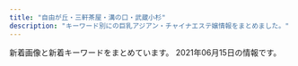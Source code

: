 ```yaml
---
title: "自由が丘・三軒茶屋・溝の口・武蔵小杉"
description: "キーワード別にの巨乳アジアン・チャイナエステ嬢情報をまとめました。"
---
```


新着画像と新着キーワードをまとめています。
2021年06月15日の情報です。

<DmmAffiliateIns />
<KeywordTable
  shops={
    [
    {
        "name": "\u30de\u30c3\u30b5\u30fc\u30b8\u306e\u66d9",
        "station": "\u5927\u5ca1\u5c71\u99c5",
        "url": "http://www.miyuki.es-relax.info/",
        "keywords": {},
        "img_links": [
            "http://www.miyuki.es-relax.info/gals/yuri1.jpg",
            "http://www.miyuki.es-relax.info/images/sp02.jpg",
            "http://www.miyuki.es-relax.info/gals/nana1.jpg",
            "http://www.miyuki.es-relax.info/gals/yuki1.jpg",
            "http://www.miyuki.es-relax.info/images/info3.jpg",
            "http://www.miyuki.es-relax.info/images/kp01.jpg",
            "http://www.miyuki.es-relax.info/images/info1.jpg",
            "http://www.miyuki.es-relax.info/images/sp01.jpg",
            "http://www.miyuki.es-relax.info/images/sp03.jpg",
            "http://www.miyuki.es-relax.info/images/yoyaku.png",
            "http://www.miyuki.es-relax.info/images/info4.jpg",
            "http://www.miyuki.es-relax.info/images/info2.jpg"
        ]
    },
    {
        "keywords": {
            "\u30bb\u30af\u30b7\u30fc": 1
        },
        "station": "\u4e09\u8ed2\u8336\u5c4b\u99c5\u5357\u53e3B",
        "name": "\u767d\u3044\u604b\u4eba",
        "url": "http://www.koibito.mensest.com/",
        "img_links": [
            "http://www.koibito.mensest.com/images/top02-left.png",
            "http://www.koibito.mensest.com/images/top01.png",
            "http://www.koibito.mensest.com/photo_news/upimg/6597760bf1f2b69cb0_0.jpg",
            "http://www.koibito.mensest.com/photo_news/upimg/6597760bf1f2b69cb0_1.jpg",
            "http://www.koibito.mensest.com/images/osusume01.png",
            "http://www.koibito.mensest.com/files/003.jpg",
            "http://www.koibito.mensest.com/images/nav-001.png",
            "http://www.koibito.mensest.com/images/nav-006.png",
            "http://www.koibito.mensest.com/files/002.jpg",
            "http://www.koibito.mensest.com/images/nav-002.png",
            "http://www.koibito.mensest.com/files/006.jpg",
            "http://www.koibito.mensest.com/files/007.jpg",
            "http://www.koibito.mensest.com/photo_news/upimg/3177860b72abf9184e_1.jpg",
            "http://www.koibito.mensest.com/images/top003.png",
            "http://www.koibito.mensest.com/photo_news/upimg/6442460c83a191d205_1.jpg",
            "http://www.koibito.mensest.com/files/001.jpg",
            "http://www.koibito.mensest.com/photo_news/upimg/3177860b72abf9184e_2.jpg",
            "http://www.koibito.mensest.com/photo_news/upimg/3177860b72abf9184e_0.jpg",
            "http://www.koibito.mensest.com/files/008.jpg",
            "http://www.koibito.mensest.com/files/005.jpg",
            "http://www.koibito.mensest.com/images/nav-003.png",
            "http://www.koibito.mensest.com/images/tel.png",
            "http://www.koibito.mensest.com/images/nav-005.png",
            "http://www.koibito.mensest.com/photo_news/upimg/6442460c83a191d205_0.jpg",
            "http://www.koibito.mensest.com/images/nav-004.png"
        ]
    },
    {
        "station": "\u99d2\u6ca2\u5927\u5b66\u99c5\u99d2\u6ca2\u516c\u5712\u53e3",
        "img_links": [
            "http://nanaesute.xyz/images/top_bn2.jpg",
            "http://nanaesute.xyz/images/top.png",
            "http://nanaesute.xyz/images/g1.jpg",
            "http://nanaesute.xyz/images/top_bn1.jpg",
            "http://nanaesute.xyz/images/g3.jpg",
            "http://nanaesute.xyz/images/flash1.jpg",
            "http://nanaesute.xyz/images/side3.png",
            "http://nanaesute.xyz/images/flash.jpg"
        ],
        "url": "http://nanaesute.xyz/",
        "keywords": {
            "C": 7
        },
        "name": "\u306a\u306a"
    },
    {
        "keywords": {
            "E": 2,
            "D": 4,
            "C": 4
        },
        "name": "Clair \uff5e\u30af\u30ec\u30fc\u30eb\uff5e",
        "url": "http://clair.work/",
        "img_links": [
            "http://clair.work/images/icon_new.png",
            "http://clair.work/images/icon_ranking_01.png",
            "http://clair.work/images/sw_home.png",
            "http://clair.work/images/head_interior.jpg",
            "http://clair.work/images/sw_tel.png",
            "http://clair.work/images/trigger.jpg",
            "http://clair.work/images/recruit/point_09.png",
            "http://clair.work/images/recruit/req_03.jpg",
            "http://clair.work/staff/yua1.jpg",
            "http://clair.work/images/recruit/point_05.png",
            "http://clair.work/images/mainvisual_01_s.jpg",
            "http://clair.work/staff/ayaka1.jpg",
            "http://clair.work/images/recruit/nagare_05.png",
            "http://clair.work/images/recruit/point_08.png",
            "http://clair.work/images/recruit/point_06.png",
            "http://clair.work/staff/humi2.jpg",
            "http://clair.work/images/recruit/nagare_03.jpg",
            "http://clair.work/images/recruit/nagare_01.jpg",
            "http://clair.work/images/recruit/nagare_06.png",
            "http://clair.work/images/icon_ranking_02.png",
            "http://clair.work/images/recruit/point_04.png",
            "http://clair.work/images/recruit/point_03.png",
            "http://clair.work/images/head_therapist.jpg",
            "http://clair.work/images/icon_ranking_04.png",
            "http://clair.work/staff/kasumi1.jpg",
            "http://clair.work/images/recruit/message_03.png",
            "http://clair.work/staff/mayu1.jpg",
            "http://clair.work/images/mainvisual_01.jpg",
            "http://clair.work/images/icon_ranking_05.png",
            "http://clair.work/images/icon_ranking_03.png",
            "http://clair.work/images/recruit/nagare_02.jpg",
            "http://clair.work/images/no_image.jpg",
            "http://clair.work/images/recruit/point_07.png",
            "http://clair.work/images/mainvisual_02_s.jpg",
            "http://clair.work/staff/humi1.jpg",
            "http://clair.work/images/recruit/nagare_07.png",
            "http://clair.work/images/mainvisual_02.jpg",
            "http://clair.work/images/recruit/sp_mainvisual.jpg"
        ],
        "station": "\u5b66\u82b8\u5927\u5b66\u99c5\u897f\u53e3"
    },
    {
        "station": "\u7528\u8cc0\u99c5\u6771\u53e3",
        "name": "Sweet",
        "img_links": [
            "http://www.wqiowaz.site/picture/foot01.jpg",
            "http://www.wqiowaz.site/picture/m-head01.jpg",
            "http://www.wqiowaz.site/uploads/200629/1-200629103142X4.jpg",
            "http://www.wqiowaz.site/uploads/200630/1-200630094K4325.jpg",
            "http://www.wqiowaz.site/picture/m-top003.jpg",
            "http://www.wqiowaz.site/uploads/201008/1-20100Q5541T55.jpg",
            "http://www.wqiowaz.site/uploads/201008/1-20100Q55403531.jpg",
            "http://www.wqiowaz.site/uploads/200629/1-200629103104120.jpg",
            "http://www.wqiowaz.site/uploads/200914/1-20091416442NT.jpg",
            "http://www.wqiowaz.site/uploads/200914/1-200914164443K1.jpg",
            "http://www.wqiowaz.site/picture/m-top004.jpg",
            "http://www.wqiowaz.site/uploads/200630/1-200630094H5294.jpg",
            "http://www.wqiowaz.site/uploads/210526/1-210526124221D7.jpg",
            "http://www.wqiowaz.site/uploads/201008/1-20100Q55522V7.jpg",
            "http://www.wqiowaz.site/uploads/201008/1-20100Q5550EL.jpg",
            "http://www.wqiowaz.site/uploads/200629/1-200629103204442.jpg",
            "http://www.wqiowaz.site/picture/call.png",
            "http://www.wqiowaz.site/picture/cam-01.jpg",
            "http://www.wqiowaz.site/uploads/210526/1-210526124249116.jpg"
        ],
        "keywords": {
            "F": 4,
            "86": 1,
            "84": 2,
            "94": 5,
            "D": 4
        },
        "url": "http://www.wqiowaz.site/"
    },
    {
        "station": "\u81ea\u7531\u304c\u4e18\u99c5\u5317\u53e3",
        "name": "\u30d6\u30eb\u30fc\u30d9\u30ea\u30fc",
        "url": "http://b-berry.work/",
        "img_links": [
            "http://b-berry.work/staff/maya.jpg",
            "http://b-berry.work/images/staff_t.jpg",
            "http://b-berry.work/img/yuri1.jpg",
            "http://b-berry.work/images/2.jpg",
            "http://b-berry.work/images/rec2.jpg",
            "http://b-berry.work/images/sys.jpg",
            "http://b-berry.work/images/news.jpg",
            "http://b-berry.work/images/int1.jpg",
            "http://b-berry.work/images/int2.jpg",
            "http://b-berry.work/images/s1.png",
            "http://b-berry.work/images/1.jpg",
            "http://b-berry.work/images/ac1.jpg",
            "http://b-berry.work/images/tg.jpg",
            "http://b-berry.work/images/rec1.jpg",
            "http://b-berry.work/images/3.jpg",
            "http://b-berry.work/img/maya1.jpg",
            "http://b-berry.work/images/interior_t.jpg",
            "http://b-berry.work/images/ac2.jpg",
            "http://b-berry.work/images/head.jpg",
            "http://b-berry.work/img/mona1.jpg",
            "http://b-berry.work/staff/mona.jpg",
            "http://b-berry.work/staff/yuri.jpg"
        ],
        "keywords": {}
    },
    {
        "station": "\u4e09\u8ed2\u8336\u5c4b\u99c5\u5357\u53e3",
        "url": "http://aosora.work/",
        "img_links": [
            "http://aosora.work/img/karen1.jpg",
            "http://aosora.work/img/yu2.jpg",
            "http://aosora.work/images/8.jpg",
            "http://aosora.work/images/staff_t.png",
            "http://aosora.work/staff/hina.jpg",
            "http://aosora.work/images/interior_t.png",
            "http://aosora.work/img/hina1.jpg",
            "http://aosora.work/img/momo2.jpg",
            "http://aosora.work/images/9.jpg",
            "http://aosora.work/images/news.png",
            "http://aosora.work/img/miya1.jpg",
            "http://aosora.work/img/sora1.jpg",
            "http://aosora.work/img/yu1.jpg",
            "http://aosora.work/img/risa1.jpg",
            "http://aosora.work/images/mobile.png",
            "http://aosora.work/images/sys2.jpg",
            "http://aosora.work/img/hina2.jpg",
            "http://aosora.work/images/head.jpg",
            "http://aosora.work/staff/momo.jpg",
            "http://aosora.work/img/momo1.jpg",
            "http://aosora.work/images/int1.png",
            "http://aosora.work/staff/risa.jpg",
            "http://aosora.work/images/5.jpg",
            "http://aosora.work/images/sys3.png",
            "http://aosora.work/images/2.jpg",
            "http://aosora.work/images/6.jpg",
            "http://aosora.work/staff/karen.jpg",
            "http://aosora.work/staff/yu.jpg",
            "http://aosora.work/images/sys1.jpg",
            "http://aosora.work/images/4.jpg",
            "http://aosora.work/images/3.jpg",
            "http://aosora.work/staff/sora.jpg",
            "http://aosora.work/staff/ayumi.jpg",
            "http://aosora.work/images/s2.jpg",
            "http://aosora.work/staff/miya.jpg",
            "http://aosora.work/images/int2.png",
            "http://aosora.work/images/s1.jpg",
            "http://aosora.work/images/7.jpg",
            "http://aosora.work/img/karen2.jpg",
            "http://aosora.work/img/ayumi1.jpg",
            "http://aosora.work/images/s1.png"
        ],
        "keywords": {},
        "name": "\u9752\u7a7a"
    },
    {
        "station": "\u81ea\u7531\u304c\u4e18\u99c5\u5317\u53e3",
        "url": "http://annex-jp.info/",
        "keywords": {},
        "name": "\u305f\u3093\u307d\u307d",
        "img_links": [
            "http://annex-jp.info/images/yoho.jpg",
            "http://annex-jp.info/images/mari.jpg",
            "http://www.annex-jp.info/i/img/mayumi.jpg",
            "http://annex-jp.info/images/kp-info.jpg",
            "http://www.annex-jp.info/i/img/riri.jpg",
            "http://annex-jp.info/images/nana.jpg",
            "http://www.annex-jp.info/i/img/yoho.jpg",
            "http://www.annex-jp.info/i/img/sayuri.jpg",
            "http://annex-jp.info/images/sayuri.jpg",
            "http://www.annex-jp.info/i/img/nana.jpg",
            "http://www.annex-jp.info/i/img/mari.jpg",
            "http://annex-jp.info/images/riri.jpg",
            "http://annex-jp.info/images/info.png",
            "http://annex-jp.info/images/mayumi.jpg"
        ]
    },
    {
        "img_links": [
            "http://esthegt.xyz/ymd/images/button-6.png",
            "http://esthegt.xyz/ymd/images/button-5.png",
            "http://esthegt.xyz/ymd/girl/11.jpg",
            "http://esthegt.xyz/ymd/girl/8.jpg",
            "http://esthegt.xyz/ymd/girl/12.jpg",
            "http://esthegt.xyz/ymd/images/button-2.png",
            "http://esthegt.xyz/ymd/images/tt.png",
            "http://esthegt.xyz/ymd/images/button-3.png",
            "http://esthegt.xyz/ymd/images/button-1.png",
            "http://esthegt.xyz/ymd/girl/9.jpg",
            "http://esthegt.xyz/ymd/girl/10.jpg",
            "http://esthegt.xyz/ymd/images/button-4.png",
            "http://esthegt.xyz/ymd/girl/7.jpg",
            "http://esthegt.xyz/ymd/images/call.png"
        ],
        "station": "\u99d2\u6ca2\u5927\u5b66\u99c5\u99d2\u6ca2\u516c\u5712\u53e3",
        "keywords": {},
        "name": "\u5922\u898b\u5802",
        "url": "http://esthegt.xyz/ymd/"
    },
    {
        "img_links": [
            "http://www.hanamizuki.esturl.com/files/001.jpg",
            "http://www.hanamizuki.esturl.com/img/ttl_info.png",
            "http://www.hanamizuki.esturl.com/img/ttl_news.png",
            "http://www.hanamizuki.esturl.com/img/btn_blog.png",
            "http://www.hanamizuki.esturl.com/img/goback.jpg",
            "http://www.hanamizuki.esturl.com/files/004.jpg",
            "http://www.hanamizuki.esturl.com/files/006.jpg",
            "http://www.hanamizuki.esturl.com/img/pickup.jpg",
            "http://www.hanamizuki.esturl.com/files/002.jpg",
            "http://www.hanamizuki.esturl.com/img/header03.png",
            "http://www.hanamizuki.esturl.com/files/005.jpg",
            "http://www.hanamizuki.esturl.com/img/btn_side_mobile.jpg",
            "http://www.hanamizuki.esturl.com/files/003.jpg"
        ],
        "keywords": {
            "87": 6,
            "C": 20,
            "85": 2,
            "86": 2,
            "\u30bb\u30af\u30b7\u30fc": 31,
            "D": 6,
            "88": 2
        },
        "name": "Sexy Girl",
        "station": "\u4e09\u8ed2\u8336\u5c4b\u99c5\u5317\u53e3B",
        "url": "http://www.hanamizuki.esturl.com/"
    },
    {
        "url": "http://www.bilibiailei.xyz/",
        "name": "NICE\uff5e\u30ca\u30a4\u30b9",
        "img_links": [
            "http://www.bilibiailei.xyz/uploads/210522/1-210522104601529.jpg",
            "http://www.bilibiailei.xyz/uploads/210522/1-210522104K59A.jpg",
            "http://www.bilibiailei.xyz/uploads/210522/1-210522104635540.jpg",
            "http://www.bilibiailei.xyz/style/images/mobile.jpg",
            "http://www.bilibiailei.xyz/uploads/210615/1-210615131930144.jpg",
            "http://www.bilibiailei.xyz/style/images/end.jpg",
            "http://www.bilibiailei.xyz/uploads/210615/1-210615131921P0.jpg",
            "http://www.bilibiailei.xyz/style/images/girl-z2.jpg",
            "http://www.bilibiailei.xyz/html/dianna_jing/images/room5.jpg",
            "http://www.bilibiailei.xyz/style/images/dt.jpg",
            "http://www.bilibiailei.xyz/style/images/girl-z1.jpg",
            "http://www.bilibiailei.xyz/uploads/210522/1-210522104GJ01.jpg",
            "http://www.bilibiailei.xyz/style/images/room2.jpg",
            "http://www.bilibiailei.xyz/style/images/room3.jpg",
            "http://www.bilibiailei.xyz/style/images/room1.jpg",
            "http://www.bilibiailei.xyz/style/images/staff_line.png",
            "http://www.bilibiailei.xyz/uploads/210615/1-2106151319105Y.jpg",
            "http://www.bilibiailei.xyz/style/images/bj3.png",
            "http://www.bilibiailei.xyz/uploads/210522/1-210522104521Z1.jpg",
            "http://www.bilibiailei.xyz/style/images/top.png",
            "http://www.bilibiailei.xyz/style/images/room4.jpg"
        ],
        "station": "\u4e8c\u5b50\u7389\u5ddd\u99c5\u897f\u53e3",
        "keywords": {
            "85": 1,
            "C": 13,
            "86": 5,
            "D": 6
        }
    },
    {
        "img_links": [
            "http://kagayaki.jpn.cm/images/mobile2.jpg",
            "http://kagayaki.jpn.cm/images/top.jpg",
            "http://kagayaki.jpn.cm/images/end1.jpg",
            "http://kagayaki.jpn.cm/images/room4.jpg",
            "http://kagayaki.jpn.cm/photos/sites/35/2016/11/11.jpg",
            "http://kagayaki.jpn.cm/images/mobile.jpg",
            "http://kagayaki.jpn.cm/images/room5.jpg",
            "http://kagayaki.jpn.cm/images/room2.jpg",
            "http://kagayaki.jpn.cm/images/girl-z2.jpg",
            "http://kagayaki.jpn.cm/photos/sites/35/2016/08/staff3.jpg",
            "http://kagayaki.jpn.cm/photos/sites/35/2016/09/637893871729784570.jpg",
            "http://kagayaki.jpn.cm/images/staff0.jpg",
            "http://kagayaki.jpn.cm/images/room6.jpg",
            "http://kagayaki.jpn.cm/images/bj3.png",
            "http://kagayaki.jpn.cm/photos/sites/35/2016/11/1.jpg",
            "http://kagayaki.jpn.cm/images/girl-z1.jpg",
            "http://kagayaki.jpn.cm/images/room1.jpg",
            "http://kagayaki.jpn.cm/photos/sites/35/2016/08/staff32.jpg",
            "http://kagayaki.jpn.cm/photos/sites/35/2016/11/12.jpg",
            "http://kagayaki.jpn.cm/photos/sites/35/2020/10/2020100418535814.jpg",
            "http://kagayaki.jpn.cm/images/staff_line.png",
            "http://kagayaki.jpn.cm/images/room3.jpg",
            "http://kagayaki.jpn.cm/photos/sites/35/2019/09/2019092518230998.jpg",
            "http://kagayaki.jpn.cm/photos/sites/35/2017/11/2017110107513579.jpg"
        ],
        "station": "\u4e09\u8ed2\u8336\u5c4b\u99c5\u5317\u53e3",
        "name": "\u661f\u306e\u8f1d\u304d",
        "keywords": {
            "86": 5,
            "E": 1,
            "D": 6,
            "87": 2,
            "C": 17,
            "84": 1
        },
        "url": "http://kagayaki.jpn.cm/"
    },
    {
        "url": "http://www.esthe.esraku.com/",
        "img_links": [
            "http://www.esthe.esraku.com/images/slider-img001.jpg",
            "http://www.esthe.esraku.com/files/003.jpg",
            "http://www.esthe.esraku.com/images/slider-img002.jpg",
            "http://www.esthe.esraku.com/files/001.jpg",
            "http://www.esthe.esraku.com/images/s_message.png",
            "http://www.esthe.esraku.com/images/s_pickup.png",
            "http://www.esthe.esraku.com/images/m1.jpg",
            "http://www.esthe.esraku.com/images/m3.jpg",
            "http://www.esthe.esraku.com/images/m6.jpg",
            "http://www.esthe.esraku.com/images/m4.jpg",
            "http://www.esthe.esraku.com/files/002.jpg",
            "http://www.esthe.esraku.com/images/s_top_therapist.png",
            "http://www.esthe.esraku.com/files/004.jpg",
            "http://www.esthe.esraku.com/files/005.jpg",
            "http://www.esthe.esraku.com/files/006.jpg",
            "http://www.esthe.esraku.com/images/m2.jpg",
            "http://www.esthe.esraku.com/images/s_news.png"
        ],
        "keywords": {
            "87": 16,
            "E": 8,
            "86": 8,
            "91": 8,
            "85": 8,
            "88": 8,
            "D": 40
        },
        "name": "\u53f0\u6e7e\u30a8\u30b9\u30c6",
        "station": "\u4e09\u8ed2\u8336\u5c4b\u99c5\u5357\u53e3"
    },
    {
        "keywords": {},
        "station": "\u81ea\u7531\u304c\u4e18\u99c5\u5317\u53e3",
        "url": "http://www.es-flower.link/",
        "img_links": [
            "http://www.es-flower.link/img/huyumi1.jpg",
            "http://www.es-flower.link/sp/images/footer.jpg",
            "http://www.es-flower.link/sp/images/sys1.jpg",
            "http://www.es-flower.link/images/head.jpg",
            "http://www.es-flower.link/images/info.jpg",
            "http://www.es-flower.link/sp/images/2.jpg",
            "http://www.es-flower.link/sp/images/sys3.jpg",
            "http://www.es-flower.link/images/3.jpg",
            "http://www.es-flower.link/sp/images/rec1.jpg",
            "http://www.es-flower.link/sp/images/int2.jpg",
            "http://www.es-flower.link/sp/images/ac1.jpg",
            "http://www.es-flower.link/sp/images/pc.jpg",
            "http://www.es-flower.link/sp/images/sisu.jpg",
            "http://www.es-flower.link/images/mobile.jpg",
            "http://www.es-flower.link/sp/img/arisa1.jpg",
            "http://www.es-flower.link/images/sys.png",
            "http://www.es-flower.link/img/nene1.jpg",
            "http://www.es-flower.link/sp/images/4.jpg",
            "http://www.es-flower.link/sp/img/miki1.jpg",
            "http://www.es-flower.link/sp/img/yume1.jpg",
            "http://www.es-flower.link/images/8.jpg",
            "http://www.es-flower.link/sp/images/news.jpg",
            "http://www.es-flower.link/images/6.jpg",
            "http://www.es-flower.link/images/5.jpg",
            "http://www.es-flower.link/images/int1.png",
            "http://www.es-flower.link/sp/img/nene1.jpg",
            "http://www.es-flower.link/sp/images/sisu_t.jpg",
            "http://www.es-flower.link/sp/images/head.png",
            "http://www.es-flower.link/images/interior_t.jpg",
            "http://www.es-flower.link/sp/images/sys2.jpg",
            "http://www.es-flower.link/img/arisa1.jpg",
            "http://www.es-flower.link/img/yume1.jpg",
            "http://www.es-flower.link/sp/menu/staff.jpg",
            "http://www.es-flower.link/sp/images/6.jpg",
            "http://www.es-flower.link/sp/images/top.jpg",
            "http://www.es-flower.link/img/yuyu1.jpg",
            "http://www.es-flower.link/images/7.jpg",
            "http://www.es-flower.link/images/2.jpg",
            "http://www.es-flower.link/images/sm.jpg",
            "http://www.es-flower.link/images/staff_t.jpg",
            "http://www.es-flower.link/sp/images/time.jpg",
            "http://www.es-flower.link/sp/images/3.jpg",
            "http://www.es-flower.link/images/4.jpg",
            "http://www.es-flower.link/sp/images/staff_t.jpg",
            "http://www.es-flower.link/sp/images/interior_t.jpg",
            "http://www.es-flower.link/sp/images/int1.jpg",
            "http://www.es-flower.link/sp/images/rec2.jpg",
            "http://www.es-flower.link/images/1.jpg",
            "http://www.es-flower.link/sp/images/8.jpg",
            "http://www.es-flower.link/sp/img/koyuki1.jpg",
            "http://www.es-flower.link/sp/img/mizuki1.jpg",
            "http://www.es-flower.link/sp/images/newsb.png",
            "http://www.es-flower.link/images/rec2.jpg",
            "http://www.es-flower.link/images/ta.jpg",
            "http://www.es-flower.link/sp/images/5.jpg",
            "http://www.es-flower.link/images/rec1.png",
            "http://www.es-flower.link/sp/images/tel.jpg",
            "http://www.es-flower.link/sp/images/7.jpg",
            "http://www.es-flower.link/sp/img/yuyu1.jpg",
            "http://www.es-flower.link/sp/images/rec3.jpg",
            "http://www.es-flower.link/img/miki1.jpg",
            "http://www.es-flower.link/img/koyuki1.jpg",
            "http://www.es-flower.link/sp/images/1.jpg",
            "http://www.es-flower.link/img/mizuki1.jpg",
            "http://www.es-flower.link/sp/menu/interior.jpg",
            "http://www.es-flower.link/sp/menu/top.jpg",
            "http://www.es-flower.link/sp/img/huyumi1.jpg",
            "http://www.es-flower.link/images/int2.png",
            "http://www.es-flower.link/images/news.jpg"
        ],
        "name": "\u6625\u306e\u604b"
    },
    {
        "keywords": {
            "85": 18,
            "D": 18,
            "C": 12
        },
        "url": "http://tennshinonamida.xyz/",
        "name": "COCO\u30fb\u7652",
        "station": "\u4e8c\u5b50\u7389\u5ddd\u99c5\u897f\u53e3",
        "img_links": [
            "http://tennshinonamida.xyz/style/images/no2.png",
            "http://tennshinonamida.xyz/style/images/s_news.png",
            "http://tennshinonamida.xyz/uploads/210528/1-21052QP113R4.jpg",
            "http://tennshinonamida.xyz/style/images/s_ranking.png",
            "http://tennshinonamida.xyz/style/images/s_pickup.png",
            "http://tennshinonamida.xyz/style/images/s_newface.png",
            "http://tennshinonamida.xyz/uploads/210528/1-21052QKQ92U.jpg",
            "http://tennshinonamida.xyz/uploads/210531/1-2105311U2351U.jpg",
            "http://tennshinonamida.xyz/style/images/no1.png",
            "http://tennshinonamida.xyz/style/images/room4.jpg",
            "http://tennshinonamida.xyz/style/images/line.png",
            "http://tennshinonamida.xyz/style/images/s_staff.png",
            "http://tennshinonamida.xyz/style/images/room2.jpg",
            "http://tennshinonamida.xyz/uploads/210531/1-2105311U2252S.jpg",
            "http://tennshinonamida.xyz/uploads/210531/1-2105311U2103W.jpg",
            "http://tennshinonamida.xyz/style/images/room3.jpg",
            "http://tennshinonamida.xyz/uploads/210528/1-21052QP223a5.jpg",
            "http://tennshinonamida.xyz/uploads/210528/1-21052QP024496.jpg",
            "http://tennshinonamida.xyz/style/images/room1.jpg",
            "http://tennshinonamida.xyz/uploads/210528/1-21052QP143X6.jpg"
        ]
    },
    {
        "station": "\u4e8c\u5b50\u7389\u5ddd\u99c5\u6771\u53e3",
        "name": "Oh Baby",
        "keywords": {},
        "img_links": [
            "https://ohbay.relaxjp.com/css/top0001.jpg",
            "https://ohbay.relaxjp.com/css/top03.jpg",
            "https://ohbay.relaxjp.com/images/call.png",
            "https://ohbay.relaxjp.com/css/m-head.jpg",
            "https://ohbay.relaxjp.com/css/osusume03.jpg",
            "https://ohbay.relaxjp.com/css/osusume001.jpg",
            "https://ohbay.relaxjp.com/css/staff/staff03.jpg",
            "https://ohbay.relaxjp.com/css/staff/staff02.jpg",
            "https://ohbay.relaxjp.com/css/foot.jpg",
            "https://ohbay.relaxjp.com/css/staff/staff01.jpg",
            "https://ohbay.relaxjp.com/css/top02.jpg",
            "https://ohbay.relaxjp.com/css/osusume02.jpg",
            "https://ohbay.relaxjp.com/css/staff/staff04.jpg"
        ],
        "url": "https://ohbay.relaxjp.com/"
    },
    {
        "keywords": {
            "C": 16,
            "85": 8,
            "88": 4,
            "86": 4
        },
        "station": "\u4e09\u8ed2\u8336\u5c4b\u99c5\u4e16\u7530\u8c37\u901a\u308a\u53e3",
        "img_links": [
            "http://www.ruby.estjpn.com/images/btn2.png",
            "http://www.ruby.estjpn.com/images/index_sm.png",
            "http://www.ruby.estjpn.com/images/mainImg_sub.jpg",
            "http://www.ruby.estjpn.com/images/icon_tel.png",
            "http://www.ruby.estjpn.com/files/004.jpg",
            "http://www.ruby.estjpn.com/files/001.jpg",
            "http://www.ruby.estjpn.com/files/002.jpg",
            "http://www.ruby.estjpn.com/files/003.jpg",
            "http://www.ruby.estjpn.com/images/icon_staff.png",
            "http://www.ruby.estjpn.com/images/icon_info.png",
            "http://www.ruby.estjpn.com/images/icon_top.png"
        ],
        "name": "Ruby\uff5e\u30eb\u30d3\u30fc\uff5e",
        "url": "http://www.ruby.estjpn.com/"
    },
    {
        "station": "\u81ea\u7531\u304c\u4e18\u99c5\u5357\u53e3",
        "keywords": {
            "C": 14
        },
        "img_links": [
            "http://ms-rlx.com/img/att.png",
            "http://ms-rlx.com/staff/sachan/01.jpg",
            "http://ms-rlx.com/staff/sachan/01mb.jpg",
            "http://ms-rlx.com/staff/milk/01.jpg",
            "http://ms-rlx.com/img/ttl_rec.png",
            "http://ms-rlx.com/staff/ruri/01mb.jpg",
            "http://ms-rlx.com/staff/momo/01.jpg",
            "http://ms-rlx.com/img/ttl_staff.png",
            "http://ms-rlx.com/img/ttl_concept.png",
            "http://ms-rlx.com/staff/ringo/01mb.jpg",
            "http://ms-rlx.com/img/ttl_tnew.png",
            "http://ms-rlx.com/staff/ringo/01.jpg",
            "http://ms-rlx.com/img/ttl_mobile.png",
            "http://ms-rlx.com/pic/head.png",
            "http://ms-rlx.com/staff/momo/01mb.jpg",
            "http://ms-rlx.com/i/files/homeimg.jpg",
            "http://ms-rlx.com/img/access/road03.jpg",
            "http://ms-rlx.com/img/access/road02.jpg",
            "http://ms-rlx.com/img/access/road01.jpg",
            "http://ms-rlx.com/staff/ruri/01.jpg",
            "http://ms-rlx.com/img/msgbtn.png",
            "http://ms-rlx.com/staff/milk/01mb.jpg",
            "http://ms-rlx.com/img/youtube.jpg"
        ],
        "name": "\u697d\u697d\u5c4b",
        "url": "http://ms-rlx.com/"
    },
    {
        "name": "\u6625\u5c4b",
        "url": "https://haruya.xyz.mn/",
        "img_links": [],
        "station": "\u4e8c\u5b50\u7389\u5ddd\u99c5\u897f\u53e3",
        "keywords": {}
    },
    {
        "url": "http://www.jojo.mensnv.com/",
        "keywords": {
            "85": 9,
            "C": 3,
            "\u30bb\u30af\u30b7\u30fc": 1,
            "84": 6,
            "D": 18,
            "86": 12,
            "88": 3
        },
        "station": "\u4e09\u8ed2\u8336\u5c4b\u99c5\u5357\u53e3",
        "img_links": [
            "http://www.jojo.mensnv.com/files/002.jpg",
            "http://www.jojo.mensnv.com/files/006-03.jpg",
            "http://www.jojo.mensnv.com/files/003.jpg",
            "http://www.jojo.mensnv.com/files/011.jpg",
            "http://www.jojo.mensnv.com/images/mobile.jpg",
            "http://www.jojo.mensnv.com/files/007-03.jpg",
            "http://www.jojo.mensnv.com/files/005-03.jpg",
            "http://www.jojo.mensnv.com/files/001-03.jpg",
            "http://www.jojo.mensnv.com/images/tel.png",
            "http://www.jojo.mensnv.com/files/012-02.jpg",
            "http://www.jojo.mensnv.com/images/slider/01.jpg",
            "http://www.jojo.mensnv.com/files/006-02.jpg",
            "http://www.jojo.mensnv.com/files/012-03.jpg",
            "http://www.jojo.mensnv.com/files/011-02.jpg",
            "http://www.jojo.mensnv.com/files/007-02.jpg",
            "http://www.jojo.mensnv.com/files/009-02.jpg",
            "http://www.jojo.mensnv.com/files/010.jpg",
            "http://www.jojo.mensnv.com/files/002-03.jpg",
            "http://www.jojo.mensnv.com/files/014.jpg",
            "http://www.jojo.mensnv.com/files/002-02.jpg",
            "http://www.jojo.mensnv.com/files/013.jpg",
            "http://www.jojo.mensnv.com/files/007.jpg",
            "http://www.jojo.mensnv.com/files/014-02.jpg",
            "http://www.jojo.mensnv.com/images/backlistbtn.png",
            "http://www.jojo.mensnv.com/files/014-03.jpg",
            "http://www.jojo.mensnv.com/files/003-03.jpg",
            "http://www.jojo.mensnv.com/images/slider/02.jpg",
            "http://www.jojo.mensnv.com/files/006.jpg",
            "http://www.jojo.mensnv.com/files/013-03.jpg",
            "http://www.jojo.mensnv.com/files/001-02.jpg",
            "http://www.jojo.mensnv.com/files/005-02.jpg",
            "http://www.jojo.mensnv.com/files/009-03.jpg",
            "http://www.jojo.mensnv.com/files/005.jpg",
            "http://www.jojo.mensnv.com/files/004-03.jpg",
            "http://www.jojo.mensnv.com/files/010-02.jpg",
            "http://www.jojo.mensnv.com/files/001.jpg",
            "http://www.jojo.mensnv.com/images/slider/03.jpg",
            "http://www.jojo.mensnv.com/files/004-02.jpg",
            "http://www.jojo.mensnv.com/files/010-03.jpg",
            "http://www.jojo.mensnv.com/files/003-02.jpg",
            "http://www.jojo.mensnv.com/files/004.jpg",
            "http://www.jojo.mensnv.com/files/012.jpg",
            "http://www.jojo.mensnv.com/images/coverGirlParts.png",
            "http://www.jojo.mensnv.com/files/009.jpg",
            "http://www.jojo.mensnv.com/images/showCover.png",
            "http://www.jojo.mensnv.com/files/013-02.jpg",
            "http://www.jojo.mensnv.com/files/011-03.jpg"
        ],
        "name": "JoJo"
    },
    {
        "keywords": {
            "C": 2
        },
        "station": "\u5b66\u82b8\u5927\u5b66\u99c5\u6771\u53e3",
        "name": "\u5fc3\u697d",
        "url": "http://ms-shinraku.com/",
        "img_links": [
            "http://ms-shinraku.com/staff/mari/01.jpg",
            "http://ms-shinraku.com/img/ttl_staff.png",
            "http://ms-shinraku.com/i/files/homeimg.jpg",
            "http://ms-shinraku.com/img/foot.png",
            "http://ms-shinraku.com/pic/topimg1.jpg",
            "http://ms-shinraku.com/staff/momoka/01.jpg",
            "http://ms-shinraku.com/staff/ran/01.jpg",
            "http://ms-shinraku.com/staff/ayumi/01.jpg",
            "http://ms-shinraku.com/staff/kanako/01.jpg",
            "http://ms-shinraku.com/pic/topimg2.jpg",
            "http://ms-shinraku.com/staff/yuki/01.jpg",
            "http://ms-shinraku.com/pic/head.jpg"
        ]
    }
]
}
/>
<DmmAffiliateScript />
